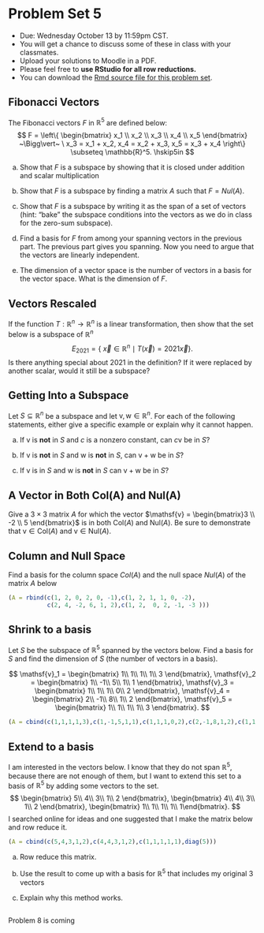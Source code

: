 
# Problem Set 5

* Due: Wednesday October 13 by 11:59pm CST. 
* You will get a chance to discuss some of these in class with your classmates.
* Upload your solutions to Moodle in a PDF. 
* Please feel free to **use RStudio for all row reductions.**
* You can download the [Rmd source file  for this problem set](https://github.com/Tom-Halverson/math236_f21/blob/main/PS5-problem-set-5.Rmd).



## Fibonacci Vectors

The Fibonacci vectors $F$ in $\mathbb{R}^5$ are defined below:
$$
F  = \left\{ \begin{bmatrix} x_1 \\ x_2 \\ x_3 \\ x_4 \\ x_5 \end{bmatrix} ~\Bigg\vert~ \ x_3 = x_1 + x_2, x_4 = x_2 + x_3, x_5 = x_3 + x_4 \right\} \subseteq \mathbb{R}^5.   \hskip5in
$$

a. Show that $F$ is a subspace by showing that it is closed under addition and scalar multiplication

a. Show that $F$ is a subspace by finding a matrix $A$ such that $F = Nul(A)$.

a. Show that $F$ is a subspace by writing it as the span of a set of vectors (hint: "bake" the subspace conditions into the vectors as we do in class for the zero-sum subspace).

a. Find a basis for $F$ from among your spanning vectors in the previous part. The previous part gives  you spanning. Now you need to argue that the vectors are linearly independent.

a. The dimension of a vector space is the number of vectors in a basis for the vector space. What is the dimension of $F$.


## Vectors Rescaled

If the function $T: \mathbb{R}^n \to \mathbb{R}^n$ is a linear transformation, then show that the set below is a subspace of $\mathbb{R}^n$
$$
E_{2021} = \{\ \vec{x} \in \mathbb{R}^n \mid T(\vec{x}) = 2021 \vec{x} \}.
$$
Is there anything special about 2021 in the definition? If it were replaced by another scalar, would it still be a subspace?

## Getting Into a Subspace

Let $S \subseteq \mathbb{R}^n$ be a subspace and let $\mathsf{v}, \mathsf{w} \in \mathbb{R}^n$. For  each of the following statements, either give  a specific example  or explain why it cannot happen.


a. If $\mathsf{v}$ is **not** in  $S$ and $c$ is a  nonzero constant, can $c\mathsf{v}$ be  in $S$?  


b. If $\mathsf{v}$ is **not** in $S$ and $\mathsf{w}$ is **not** in $S$, can  $\mathsf{v} + \mathsf{w}$ be in $S$? 


c. If $\mathsf{v}$ is in $S$ and $\mathsf{w}$ is **not** in $S$ can $\mathsf{v} + \mathsf{w}$ be in $S$?




## A Vector in Both Col(A) and Nul(A)

Give a $3 \times 3$ matrix $A$ for which the vector $\mathsf{v} = \begin{bmatrix}3 \\ -2 \\ 5   \end{bmatrix}$ is in both $\mathrm{Col}(A)$ and $\mathrm{Nul}(A)$. Be sure to demonstrate that $\mathsf{v} \in \mathrm{Col}(A)$ and $\mathsf{v} \in \mathrm{Nul}(A)$.



## Column and Null Space

Find a basis for the column space $Col(A)$ and the null space $Nul(A)$ of the matrix $A$ below
```r
(A = rbind(c(1, 2, 0, 2, 0, -1),c(1, 2, 1, 1, 0, -2),
           c(2, 4, -2, 6, 1, 2),c(1, 2,  0, 2, -1, -3 )))
```

## Shrink to a basis

Let $S$ be the subspace of $\mathbb{R}^5$ spanned by the vectors below. Find a basis for $S$ and find the dimension of $S$ (the number of vectors in a basis).

$$
\mathsf{v}_1 = \begin{bmatrix} 1\\ 1\\ 1\\ 1\\ 3 \end{bmatrix},
\mathsf{v}_2 = \begin{bmatrix} 1\\ -1\\ 5\\ 1\\ 1 \end{bmatrix},
\mathsf{v}_3 = \begin{bmatrix} 1\\ 1\\ 1\\ 0\\ 2 \end{bmatrix},
\mathsf{v}_4 = \begin{bmatrix} 2\\ -1\\ 8\\ 1\\ 2 \end{bmatrix},
\mathsf{v}_5 = \begin{bmatrix} 1\\ 1\\ 1\\ 1\\ 3 \end{bmatrix}.
$$
```r
(A = cbind(c(1,1,1,1,3),c(1,-1,5,1,1),c(1,1,1,0,2),c(2,-1,8,1,2),c(1,1,1,1,3)))
```

## Extend to a basis

I am  interested in the vectors below. I know that they do not span $\mathbb{R}^5$, because there are not enough of them, but I want to extend this set to a basis of $\mathbb{R}^5$ by adding some vectors to the set. 
$$
\begin{bmatrix} 5\\ 4\\ 3\\ 1\\ 2 \end{bmatrix},
\begin{bmatrix} 4\\ 4\\ 3\\ 1\\ 2 \end{bmatrix}, 
\begin{bmatrix} 1\\ 1\\ 1\\ 1\\ 1\end{bmatrix}. 
$$
I searched online for ideas and one suggested that I make the matrix below and row reduce it.
```r
(A = cbind(c(5,4,3,1,2),c(4,4,3,1,2),c(1,1,1,1,1),diag(5)))
```

a. Row reduce this matrix.

b. Use the result to come up with a basis for $\mathbb{R}^5$ that includes my original 3 vectors

c. Explain why this method works.


## 

Problem 8 is coming

